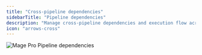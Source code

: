 ```yaml
---
title: "Cross-pipeline dependencies"
sidebarTitle: "Pipeline dependencies"
description: "Manage cross-pipeline dependencies and execution flow across every pipeline within a project."
icon: "arrows-cross"
---
```



<ProOnly source="pipeline-dependencies" />

<Frame>
  <img
    alt="Mage Pro Pipeline dependencies"
    src="https://mage-ai.github.io/assets/pro/features/pipeline-dependencies.jpg"
  />
</Frame>

